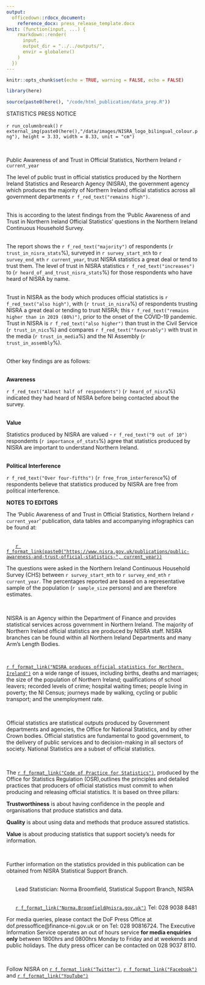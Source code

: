 ```yaml
---
output:
  officedown::rdocx_document:
    reference_docx: press_release_template.docx
knit: (function(input, ...) {
    rmarkdown::render(
      input,
      output_dir = "../../outputs/",
      envir = globalenv()
    )
  })
---
```


```r
knitr::opts_chunk$set(echo = TRUE, warning = FALSE, echo = FALSE)

library(here)

source(paste0(here(), "/code/html_publication/data_prep.R"))

```

<!---BLOCK_MULTICOL_START--->
:::{custom-style="heading_style"}
STATISTICS PRESS NOTICE
:::
`r run_columnbreak()`
`r external_img(paste0(here(),"/data/images/NISRA_logo_bilingual_colour.png"), height = 3.33, width = 8.33, unit = "cm")`
<!---BLOCK_MULTICOL_STOP{widths: [3.5, 3.5], space: 0.2, sep: false}--->

\

:::{custom-style="heading_style"}
Public Awareness of and Trust in Official Statistics, Northern Ireland `r current_year`\
:::

:::{custom-style="paragraph_style"}
The level of public trust in official statistics produced by the Northern Ireland Statistics and Research Agency (NISRA), the government agency which produces the majority of Northern Ireland official statistics across all government departments `r f_red_text("remains high")`.

\
This is according to the latest findings from the ‘Public Awareness of and Trust in Northern Ireland Official Statistics’ questions in the Northern Ireland Continuous Household Survey.

\
The report shows the `r f_red_text("majority")` of respondents (`r trust_in_nisra_stats`%), surveyed in `r survey_start_mth` to `r survey_end_mth` `r current_year`, trust NISRA statistics a great deal or tend to trust them. The level of trust in NISRA statistics `r f_red_text("increases")` to (`r heard_of_and_trust_nisra_stats`%) for those respondents who have heard of NISRA by name.

\
Trust in NISRA as the body which produces official statistics is `r f_red_text("also high")`, with (`r trust_in_nisra`%) of respondents trusting NISRA a great deal or tending to trust NISRA; this `r f_red_text("remains higher than in 2019 (80%)")`, prior to the onset of the COVID-19 pandemic. Trust in NISRA is `r f_red_text("also higher")` than trust in the Civil Service (`r trust_in_nics`%) and compares `r f_red_text("favourably")` with trust in the media (`r trust_in_media`%) and the NI Assembly (`r trust_in_assembly`%).

\
Other key findings are as follows:

\
**Awareness**\
:::
:::{custom-style="numbered_point"}
`r f_red_text("Almost half of respondents")` (`r heard_of_nisra`%) indicated they had heard of NISRA before being contacted about the survey.
:::

\
**Value**\

:::{custom-style="numbered_point"}
Statistics produced by NISRA are valued - `r f_red_text("9 out of 10")` respondents (`r importance_of_stats`%) agree that statistics produced by NISRA are important to understand Northern Ireland. 
:::

\
**Political Interference**\

:::{custom-style="numbered_point"}
`r f_red_text("Over four-fifths")` (`r free_from_interference`%) of respondents believe that statistics produced by NISRA are free from political interference.
:::

\newpage
**NOTES TO EDITORS**\

:::{custom-style="numbered_style_2"}
The ‘Public Awareness of and Trust in Official Statistics, Northern Ireland `r current_year`’ publication, data tables and accompanying infographics can be found at:
:::

\
      [`r f_format_link(paste0("https://www.nisra.gov.uk/publications/public-awareness-and-trust-official-statistics-", current_year))`](https://www.nisra.gov.uk/publications/public-awareness-and-trust-official-statistics-`r current_year`)
\


:::{custom-style="numbered_style_2"}
The questions were asked in the Northern Ireland Continuous Household Survey (CHS) between `r survey_start_mth` to `r survey_end_mth` `r current_year`. The percentages reported are based on a representative sample of the population (`r sample_size` persons) and are therefore estimates.
:::
 

:::{custom-style="numbered_style_2"}
NISRA is an Agency within the Department of Finance and provides statistical services across government in Northern Ireland. The majority of Northern Ireland official statistics are produced by NISRA staff. NISRA branches can be found within all Northern Ireland Departments and many Arm’s Length Bodies.
:::
 

:::{custom-style="numbered_style_2"}
[`r f_format_link("NISRA produces official statistics for Northern Ireland")`](https://www.nisra.gov.uk/statistics) on a wide range of issues, including births, deaths and marriages; the size of the population of Northern Ireland; qualifications of school leavers; recorded levels of crime; hospital waiting times; people living in poverty; the NI Census; journeys made by walking, cycling or public transport; and the unemployment rate.
:::
 

:::{custom-style="numbered_style_2"}
Official statistics are statistical outputs produced by Government departments and agencies, the Office for National Statistics, and by other Crown bodies. Official statistics are fundamental to good government, to the delivery of public services and to decision-making in all sectors of society. National Statistics are a subset of official statistics.
:::
 

:::{custom-style="numbered_style_2"}
The [`r f_format_link("Code of Practice for Statistics")`](https://code.statisticsauthority.gov.uk/the-code/), produced by the Office for Statistics Regulation (OSR),outlines the principles and detailed practices that producers of official statistics must commit to when producing and releasing official statistics. It is based on three pillars:
:::

:::{custom-style="bullet_style"}
__Trustworthiness__ is about having confidence in the people and organisations that produce statistics and data.
:::
:::{custom-style="bullet_style"}
__Quality__ is about using data and methods that produce assured statistics.
:::
:::{custom-style="bullet_style"}
__Value__ is about producing statistics that support society’s needs for information.
:::
 

:::{custom-style="numbered_style_2"}
Further information on the statistics provided in this publication can be obtained from NISRA Statistical Support Branch.
:::

\
      Lead Statistician: Norma Broomfield, Statistical Support Branch, NISRA

\
      [`r f_format_link("Norma.Broomfield@nisra.gov.uk")`](mailto:Norma.Broomfield@nisra.gov.uk) Tel: 028 9038 8481
\

:::{custom-style="numbered_style_2"}
For media queries, please contact the DoF Press Office at dof.pressoffice@finance-ni.gov.uk or on Tel: 028 90816724. The Executive Information Service operates an out of hours service **for media enquiries only** between 1800hrs and 0800hrs Monday to Friday and at weekends and public holidays. The duty press officer can be contacted on 028 9037 8110.
:::
 

:::{custom-style="numbered_style_2"}
Follow NISRA on [`r f_format_link("Twitter")`](http://x.com/NISRA), [`r f_format_link("Facebook")`](https://www.facebook.com/nisra.gov.uk) and [`r f_format_link("YouTube")`](https://www.youtube.com/user/nisrastats)
:::